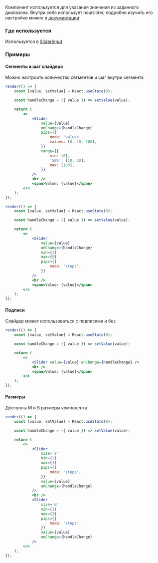 Компонент используется для указания значения из заданного диапазона. Внутри себя использует nouislider, подробно изучить его настройки можно в [документации](https://refreshless.com/nouislider/pips/)

### Где используется

Используется в [SliderInput](?path=/docs/компоненты-sliderinput--slider-input)

### Примеры

#### Сегменты и шаг слайдера

Можно настроить количество сегментов и шаг внутри сегмента

```jsx live
render(() => {
    const [value, setValue] = React.useState(0);

    const handleChange = ({ value }) => setValue(value);

    return (
        <>
            <Slider
                value={value}
                onChange={handleChange}
                pips={{
                    mode: 'values',
                    values: [0, 10, 100],
                }}
                range={{
                    min: [0],
                    '50%': [10, 10],
                    max: [100],
                }}
            />
            <br />
            <span>Value: {value}</span>
        </>
    );
});
```

```jsx live
render(() => {
    const [value, setValue] = React.useState(0);

    const handleChange = ({ value }) => setValue(value);

    return (
        <>
            <Slider
                value={value}
                onChange={handleChange}
                min={1}
                max={8}
                pips={{
                    mode: 'steps',
                }}
            />
            <br />
            <span>Value: {value}</span>
        </>
    );
});
```

#### Подписи

Слайдер может использоваться с подписями и без

```jsx live
render(() => {
    const [value, setValue] = React.useState(0);

    const handleChange = ({ value }) => setValue(value);

    return (
        <>
            <Slider value={value} onChange={handleChange} />
            <br />
            <span>Value: {value}</span>
        </>
    );
});
```

#### Размеры

Доступны M и S размеры компонента

```jsx live
render(() => {
    const [value, setValue] = React.useState(0);

    const handleChange = ({ value }) => setValue(value);

    return (
        <>
            <Slider
                size='s'
                min={1}
                max={3}
                pips={{
                    mode: 'steps',
                }}
                value={value}
                onChange={handleChange}
            />
            <br />
            <Slider
                size='m'
                min={1}
                max={3}
                pips={{
                    mode: 'steps',
                }}
                value={value}
                onChange={handleChange}
            />
        </>
    );
});
```
